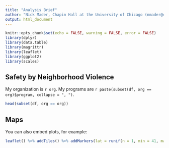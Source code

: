 ```yaml
---
title: "Analysis Brief"
author: "Nick Mader, Chapin Hall at the University of Chicago (nmader@chapinhall.org)"
output: html_document
---
```


```r
knitr::opts_chunk$set(echo = FALSE, warning = FALSE, error = FALSE)
library(dplyr)
library(data.table)
library(magrittr)
library(leaflet)
library(ggplot2)
library(scales)

```

## Safety by Neighborhood Violence

My organization is `r org`. My programs are `r paste(subset(df, org == org)$program, collapse = ", ")`.

```r
head(subset(df, org == org))
```

## Maps

You can also embed plots, for example:

```r
leaflet() %>% addTiles() %>% addMarkers(lat = runif(n = 1, min = 41, max = 42), lng = runif(n = 1, min = -88, max = -86))
```

